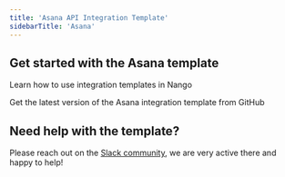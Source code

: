 ```yaml
---
title: 'Asana API Integration Template'
sidebarTitle: 'Asana'
---
```


## Get started with the Asana template

<Card title="How to use integration templates"
      href="/integration-templates/overview#how-to-use-integration-templates"
      icon="book-open">
    Learn how to use integration templates in Nango
</Card>

<Card title="Get the Asana template"
      href="https://github.com/NangoHQ/nango/tree/master/integration-templates/asana"
      icon="github">
    Get the latest version of the Asana integration template from GitHub
</Card>

## Need help with the template?
Please reach out on the [Slack community](https://nango.dev/slack), we are very active there and happy to help!
